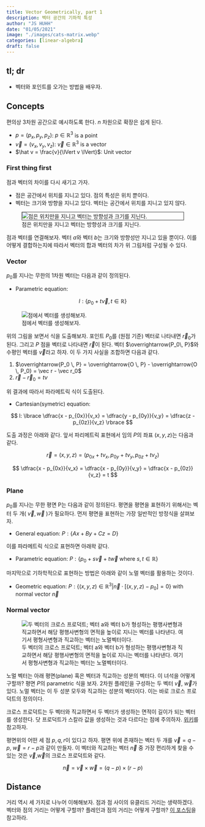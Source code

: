 ```yaml
---
title: Vector Geometrically, part 1
description: 벡터 공간의 기하적 특성
author: "JS HUHH"
date: "01/05/2021"
image: "./images/cats-matrix.webp"
categories: [linear-algebra]
draft: false
---
```


## tl; dr 

- 벡터와 포인트를 오가는 방법을 배우자. 

## Concepts 

편의상 3차원 공간으로 예시하도록 한다. $n$ 차원으로 확장은 쉽게 된다. 

- $p = (p_x, p_y, p_z)$: $p \in \mathbb R^3$ is a point
- $\vec v = (v_x, v_y, v_z)$: $\vec v \in \mathbb R^3$ is a vector 
- $\hat v = \frac{v}{\lVert v \lVert}$: Unit vector 

### First thing first 

점과 벡터의 차이를 다시 새기고 가자.

- 점은 공간에서 위치를 지니고 있다. 점의 특성은 위치 뿐이다. 
- 벡터는 크기와 방향을 지니고 있다. 벡터는 공간에서 위치를 지니고 있지 않다. 

:::{layout="[-3, 10, -3]"}
![점은 위치만을 지니고 벡터는 방향성과 크기를 지닌다.](https://img-aws.ehowcdn.com/600x600p/s3-us-west-1.amazonaws.com/contentlab.studiod/1/29/8a412aea5e1c4066a4874e20e072cbcf.png){ style="margin: auto; display: block; border:1px solid #2d2d2d;" }
:::

점과 벡터를 연결해보자. 벡터 $a$와 벡터 $b$는 크기와 방향성만 지니고 있을 뿐이다. 이를 어떻게 결합하는지에 따라서 벡터의 합과 벡터의 차가 위 그림처럼 구성될 수 있다. 

### Vector 

$p_0$를 지나는 무한의 1차원 벡터는 다음과 같이 정의된다. 

- Parametric equation: 

$$
l : \lbrace p_0 + t \vec v, t \in \mathbb R \rbrace
$$

:::{layout="[-5, 10, -5]"}
![점에서 벡터를 생성해보자.](https://www.maths.usyd.edu.au/u/MOW/vectors/images/v120x.gif){ style="margin: auto; display: block; border:0px solid #2d2d2d;" }
:::

위의 그림을 보면서 식을 도출해보자. 포인트 $P_0$를 (원점 기준) 벡터로 나타내면 $\vec r_0$가 된다. 그리고 $P$ 점을 벡터로 나타내면 $\vec r$이 된다. 벡터 $\overrightarrow{P_0\, P}$와 수평인 벡터를 $\vec v$라고 하자. 이 두 가지 사실을 조합하면 다음과 같다. 

1. $\overrightarrow{P_0 \, P} = \overrightarrow{O \, P} - \overrightarrow{O \, P_0} = \vec r - \vec r_0$
2. $\vec r - \vec r_0 = t v$

위 결과에 따라서 파라메트릭 식이 도출된다. 

- Cartesian(symetric) equation: 

$$
l: \lbrace \dfrac{x - p_{0x}}{v_x} = \dfrac{y - p_{0y}}{v_y}  =  \dfrac{z - p_{0z}}{v_z} \rbrace
$$ 

도출 과정은 아래와 같다. 앞서 파리메트릭 표현에서 임의 $P$의 좌표 $(x, y, z)$는 다음과 같다. 

$$
\vec r = (x, y, z) = ( p_{0x} + t v_x, p_{0y} + t v_y, p_{0z} + t v_z )
$$

$$
\dfrac{x - p_{0x}}{v_x} = \dfrac{x - p_{0y}}{v_y} = \dfrac{x - p_{0z}}{v_z} = t
$$

### Plane 

$p_0$를 지나는 무한 평면 P는 다음과 같이 정의된다. 평면을 평면을 표현하기 위해서는 벡터 두 개( $\vec v, \vec w$ )가 필요하다. 먼저 평면을 표현하는 가장 일반적인 방정식을 살펴보자. 

- General equation: $P: \lbrace Ax + By + Cz = D \rbrace$

이를 파라메트릭 식으로 표현하면 아래왁 같다. 

- Parametric equation: $P : \lbrace p_0 + s \vec v + t \vec w~\text{where}~s,t \in \mathbb R \rbrace$

마지막으로 기하학적으로 표현하는 방법은 아래와 같이 노멀 벡터를 활용하는 것이다. 

- Geometric equation: $P : \lbrace (x, y, z) \in \mathbb R^3 | \vec n \cdot [(x,y,z) - p_0] = 0 \rbrace \text{~with normal vector $\vec n$}$

### Normal vector 

:::{layout="[-8, 10, -8]"}
![두 벡터의 크로스 프로덕트; 벡터 a와 벡터 b가 형성하는 평행사변형과 직교하면서 해당 평행사변형의 면적을 높이로 지니는 벡터를 나타낸다. 여기서 평형사변형과 직교하는 벡터는 노멀벡터이다.](https://upload.wikimedia.org/wikipedia/commons/thumb/4/4e/Cross_product_parallelogram.svg/960px-Cross_product_parallelogram.svg.png){ style="margin: auto; display: block; border:0px solid #2d2d2d;" }
:::

노멀 벡터는 아래 평면(plane) 혹은 벡터과 직교하는 성분의 벡터다. 이 녀석을 어떻게 구할까? 평면 $P$의 parametric 식을 보자. 2차원 플레인을 구성하는 두 벡터 $\vec v$, $\vec w$가 있다. 노멀 벡터는 이 두 성분 모두와 직교하는 성분의 벡터이다. 이는 바로 크로스 프로덕트의 정의이다. 

:::{ .column-margin }
크로스 프로덕트는 두 벡터와 직교하면서 두 벡터가 생성하는 면적이 길이가 되는 벡터를 생성한다. 닷 프로덕트가 스칼라 값을 생성하는 것과 다르다는 점에 주의하자. [위키](https://en.wikipedia.org/wiki/Cross_product)를 참고하자.  
:::

평면위의 어떤 세 점 $p, q, r$이 있다고 하자. 평면 위에 존재하는 벡터 두 개를 $\vec v = q - p$, $\vec w = r - p$과 같이 만들자. 이 벡터와 직교하는 벡터 $\vec n$ 중 가장 편리하게 찾을 수 있는 것은 $\vec v$,$\vec w$의 크로스 프로덕트와 같다. 

$$
\vec n  = \vec v \times \vec w = (q-p) \times (r-p)
$$

## Distance 

거리 역시 세 가지로 나누어 이해해보자. 점과 점 사이의 유클리드 거리는 생략하겠다. 벡터와 점의 거리는 어떻게 구할까? 플레인과 점의 거리는 어떻게 구할까? [이 포스팅](https://anarinsk.github.io/lostineconomics_quarto/posts/linear-algebra/2020-12-16-measuring-distance.html)을 참고하라. 
